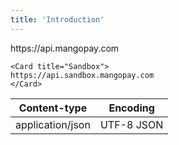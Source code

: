 ```yaml
---
title: 'Introduction'
---
```


<CardGroup cols={2}>
    <Card title="Production">
    https://api.mangopay.com
    </Card>

    <Card title="Sandbox">
    https://api.sandbox.mangopay.com
    </Card>
</CardGroup>


| Content-type     | Encoding   |
|------------------|------------|
| application/json | UTF-8 JSON |